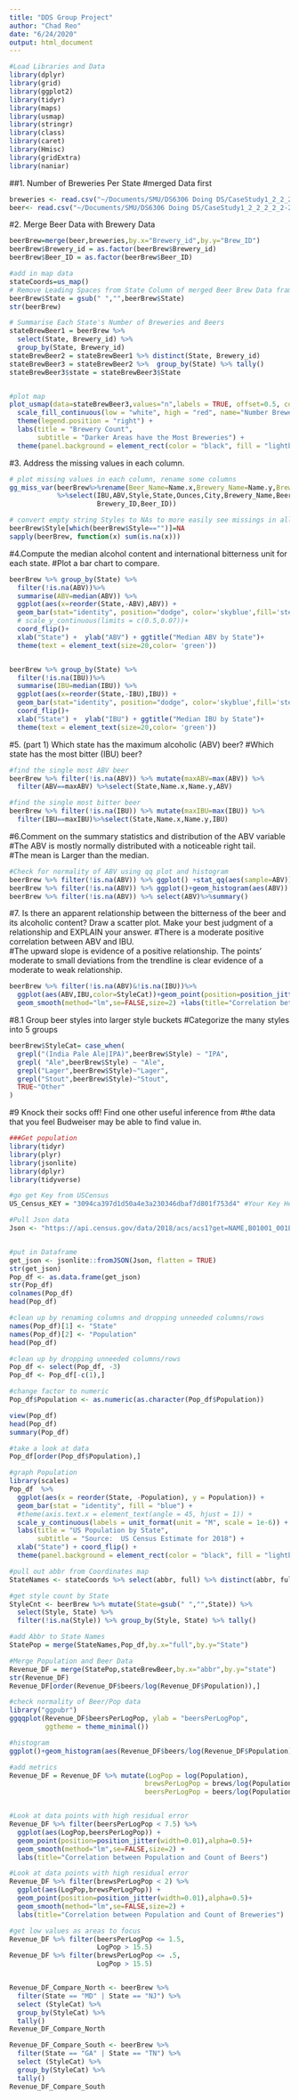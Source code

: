 ```yaml
---
title: "DDS Group Project"
author: "Chad Reo"
date: "6/24/2020"
output: html_document
---
```

```r
#Load Libraries and Data 
library(dplyr)
library(grid)
library(ggplot2)
library(tidyr)
library(maps)
library(usmap)
library(stringr)
library(class)
library(caret)
library(Hmisc)
library(gridExtra)
library(naniar)
```

##1. Number of Breweries Per State
#merged Data first
```r
breweries <- read.csv("~/Documents/SMU/DS6306 Doing DS/CaseStudy1_2_2_2_2_2-2/Breweries.csv")
beer<- read.csv("~/Documents/SMU/DS6306 Doing DS/CaseStudy1_2_2_2_2_2-2/Beers.csv")

```
#2. Merge Beer Data with Brewery  Data
```r
beerBrew=merge(beer,breweries,by.x="Brewery_id",by.y="Brew_ID")
beerBrew$Brewery_id = as.factor(beerBrew$Brewery_id)
beerBrew$Beer_ID = as.factor(beerBrew$Beer_ID)

#add in map data
stateCoords=us_map()
# Remove Leading Spaces from State Column of merged Beer Brew Data frame (prepare for join)
beerBrew$State = gsub(" ","",beerBrew$State)
str(beerBrew)

# Summarise Each State's Number of Breweries and Beers
stateBrewBeer1 = beerBrew %>% 
  select(State, Brewery_id) %>% 
  group_by(State, Brewery_id) 
stateBrewBeer2 = stateBrewBeer1 %>% distinct(State, Brewery_id) 
stateBrewBeer3 = stateBrewBeer2 %>%  group_by(State) %>% tally()
stateBrewBeer3$state = stateBrewBeer3$State 


#plot map
plot_usmap(data=stateBrewBeer3,values="n",labels = TRUE, offset=0.5, color = "red")  +
  scale_fill_continuous(low = "white", high = "red", name="Number Breweries")+ 
  theme(legend.position = "right") +
  labs(title = "Brewery Count",
       subtitle = "Darker Areas have the Most Breweries") + 
  theme(panel.background = element_rect(color = "black", fill = "lightblue"))

```
#3. Address the missing values in each column.
```r
# plot missing values in each column, rename some columns
gg_miss_var(beerBrew%>%rename(Beer_Name=Name.x,Brewery_Name=Name.y,Brewery_ID=Brewery_id)
            %>%select(IBU,ABV,Style,State,Ounces,City,Brewery_Name,Beer_Name,
                      Brewery_ID,Beer_ID))

# convert empty string Styles to NAs to more easily see missings in all columns
beerBrew$Style[which(beerBrew$Style=="")]=NA
sapply(beerBrew, function(x) sum(is.na(x)))

```
#4.Compute the median alcohol content and international bitterness unit for each state. 
#Plot a bar chart to compare.
```r
beerBrew %>% group_by(State) %>%
  filter(!is.na(ABV))%>%
  summarise(ABV=median(ABV)) %>%
  ggplot(aes(x=reorder(State,-ABV),ABV)) +
  geom_bar(stat="identity", position="dodge", color='skyblue',fill='steelblue') + 
  # scale_y_continuous(limits = c(0.5,0.07))+
  coord_flip()+ 
  xlab("State") +  ylab("ABV") + ggtitle("Median ABV by State")+ 
  theme(text = element_text(size=20,color= 'green'))


beerBrew %>% group_by(State) %>%
  filter(!is.na(IBU))%>%
  summarise(IBU=median(IBU)) %>%
  ggplot(aes(x=reorder(State,-IBU),IBU)) +
  geom_bar(stat="identity", position="dodge", color='skyblue',fill='steelblue') + 
  coord_flip()+ 
  xlab("State") +  ylab("IBU") + ggtitle("Median IBU by State")+
  theme(text = element_text(size=20,color= 'green'))
```
#5. (part 1) Which state has the maximum alcoholic (ABV) beer? 
#Which state has the most bitter (IBU) beer?
```r
#find the single most ABV beer
beerBrew %>% filter(!is.na(ABV)) %>% mutate(maxABV=max(ABV)) %>%
  filter(ABV==maxABV) %>%select(State,Name.x,Name.y,ABV)

#find the single most bitter beer
beerBrew %>% filter(!is.na(IBU)) %>% mutate(maxIBU=max(IBU)) %>%
  filter(IBU==maxIBU)%>%select(State,Name.x,Name.y,IBU)

```
#6.Comment on the summary statistics and distribution of the ABV variable
#The ABV is mostly normally distributed with a noticeable right tail.  
#The mean is Larger than the median.
```r
#Check for normality of ABV using qq plot and histogram
beerBrew %>% filter(!is.na(ABV)) %>% ggplot() +stat_qq(aes(sample=ABV)) 
beerBrew %>% filter(!is.na(ABV)) %>% ggplot()+geom_histogram(aes(ABV))
beerBrew %>% filter(!is.na(ABV)) %>% select(ABV)%>%summary()
```
#7. Is there an apparent relationship between the bitterness of the beer and its alcoholic content? Draw a scatter plot.  Make your best judgment of a relationship and EXPLAIN your answer.
#There is a moderate positive correlation between ABV and IBU.  
#The upward slope is evidence of a positive relationship.  The points' moderate to small deviations from the trendline is clear evidence of a moderate to weak relationship.
```r
beerBrew %>% filter(!is.na(ABV)&!is.na(IBU))%>%
  ggplot(aes(ABV,IBU,color=StyleCat))+geom_point(position=position_jitter(width=0.01),alpha=0.5)+
  geom_smooth(method="lm",se=FALSE,size=2) +labs(title="Correlation between ABV and IBU") 


```
#8.1 Group beer styles into larger style buckets
#Categorize the many styles into 5 groups
```r
beerBrew$StyleCat= case_when(
  grepl("(India Pale Ale|IPA)",beerBrew$Style) ~ "IPA",
  grepl( "Ale",beerBrew$Style) ~ "Ale",
  grepl("Lager",beerBrew$Style)~"Lager",
  grepl("Stout",beerBrew$Style)~"Stout",
  TRUE~"Other"
)

```
#9 Knock their socks off!  Find one other useful inference from 
#the data that you feel Budweiser may be able to find value in.

```r
###Get population
library(tidyr)
library(plyr)
library(jsonlite)
library(dplyr)
library(tidyverse)

#go get Key from USCensus
US_Census_KEY = "3094ca397d1d50a4e3a230346dbaf7d801f753d4" #Your Key Here â¦ get from US Census website

#Pull Json data
Json <- "https://api.census.gov/data/2018/acs/acs1?get=NAME,B01001_001E&for=state:*"


#put in Dataframe
get_json <- jsonlite::fromJSON(Json, flatten = TRUE)
str(get_json)
Pop_df <- as.data.frame(get_json)
str(Pop_df)
colnames(Pop_df)
head(Pop_df)

#clean up by renaming columns and dropping unneeded columns/rows
names(Pop_df)[1] <- "State"
names(Pop_df)[2] <- "Population"
head(Pop_df)

#clean up by dropping unneeded columns/rows
Pop_df <- select(Pop_df, -3)
Pop_df <- Pop_df[-c(1),]

#change factor to numeric
Pop_df$Population <- as.numeric(as.character(Pop_df$Population))

view(Pop_df)
head(Pop_df)
summary(Pop_df)

#take a look at data
Pop_df[order(Pop_df$Population),]

#graph Population
library(scales)
Pop_df  %>% 
  ggplot(aes(x = reorder(State, -Population), y = Population)) +
  geom_bar(stat = "identity", fill = "blue") + 
  #theme(axis.text.x = element_text(angle = 45, hjust = 1)) +
  scale_y_continuous(labels = unit_format(unit = "M", scale = 1e-6)) +
  labs(title = "US Population by State",
       subtitle = "Source:  US Census Estimate for 2018") + 
  xlab("State") + coord_flip() +
  theme(panel.background = element_rect(color = "black", fill = "lightblue"))

#pull out abbr from Coordinates map
StateNames <- stateCoords %>% select(abbr, full) %>% distinct(abbr, full)

#get style count by State
StyleCnt <- beerBrew %>% mutate(State=gsub(" ","",State)) %>%
  select(Style, State) %>% 
  filter(!is.na(Style)) %>% group_by(Style, State) %>% tally()

#add Abbr to State Names
StatePop = merge(StateNames,Pop_df,by.x="full",by.y="State")

#Merge Population and Beer Data
Revenue_DF = merge(StatePop,stateBrewBeer,by.x="abbr",by.y="state")
str(Revenue_DF)
Revenue_DF[order(Revenue_DF$beers/log(Revenue_DF$Population)),]

#check normality of Beer/Pop data
library("ggpubr")
ggqqplot(Revenue_DF$beersPerLogPop, ylab = "beersPerLogPop",
         ggtheme = theme_minimal())

#histogram
ggplot()+geom_histogram(aes(Revenue_DF$beers/log(Revenue_DF$Population)))

#add metrics
Revenue_DF = Revenue_DF %>% mutate(LogPop = log(Population),
                                  brewsPerLogPop = brews/log(Population),
                                  beersPerLogPop = beers/log(Population))


#Look at data points with high residual error
Revenue_DF %>% filter(beersPerLogPop < 7.5) %>% 
  ggplot(aes(LogPop,beersPerLogPop)) +
  geom_point(position=position_jitter(width=0.01),alpha=0.5)+
  geom_smooth(method="lm",se=FALSE,size=2) +
  labs(title="Correlation between Population and Count of Beers") 

#Look at data points with high residual error
Revenue_DF %>% filter(brewsPerLogPop < 2) %>% 
  ggplot(aes(LogPop,brewsPerLogPop)) +
  geom_point(position=position_jitter(width=0.01),alpha=0.5)+
  geom_smooth(method="lm",se=FALSE,size=2) +
  labs(title="Correlation between Population and Count of Breweries") 

#get low values as areas to focus
Revenue_DF %>% filter(beersPerLogPop <= 1.5,
                      LogPop > 15.5)
Revenue_DF %>% filter(brewsPerLogPop <= .5,
                      LogPop > 15.5)


Revenue_DF_Compare_North <- beerBrew %>% 
  filter(State == "MD" | State == "NJ") %>% 
  select (StyleCat) %>%
  group_by(StyleCat) %>% 
  tally()
Revenue_DF_Compare_North

Revenue_DF_Compare_South <- beerBrew %>% 
  filter(State == "GA" | State == "TN") %>% 
  select (StyleCat) %>%
  group_by(StyleCat) %>% 
  tally()
Revenue_DF_Compare_South
```
